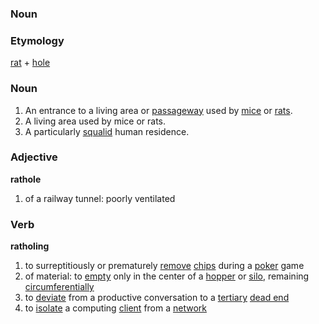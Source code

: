 ===Noun===
===Etymology===
[[rat]] + [[hole]]

===Noun===
{{en-noun}}
# An entrance to a living area or [[passageway]] used by [[mice]] or [[rats]].
# A living area used by mice or rats.
# A particularly [[squalid]] human residence.

===Adjective===
'''rathole'''
# of a railway tunnel: poorly ventilated

===Verb===
{{en-verb|ratholes|ratholing|ratholed|ratholed}}
'''ratholing'''
# to surreptitiously or prematurely [[remove]] [[chips]] during a [[poker]] game
# of material: to [[empty]] only in the center of a [[hopper]] or [[silo]], remaining [[circumferential]]ly
# to [[deviate]] from a productive conversation to a [[tertiary]] [[dead end]]
# to [[isolate]] a computing [[client]] from a [[network]]